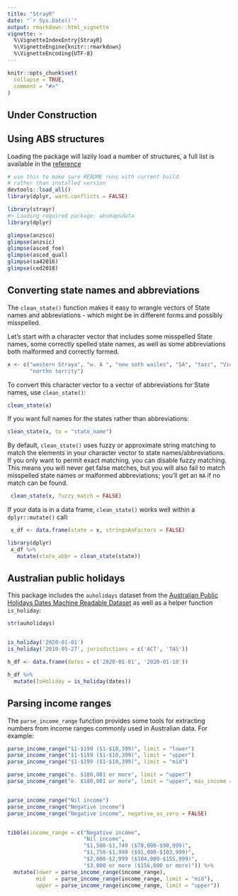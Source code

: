 ```yaml
---
title: "StrayR"
date: "`r Sys.Date()`"
output: rmarkdown::html_vignette
vignette: >
  %\VignetteIndexEntry{StrayR}
  %\VignetteEngine{knitr::rmarkdown}
  %\VignetteEncoding{UTF-8}
---
```


```r
knitr::opts_chunk$set(
  collapse = TRUE,
  comment = "#>"
)
```



## Under Construction


## Using ABS structures

Loading the package will lazily load a number of structures, a full list is available in the [reference](../reference/index.html)

```r
# use this to make sure README runs with current build
# rather than installed version
devtools::load_all()
library(dplyr, warn.conflicts = FALSE)
```

```r
library(strayr)
#> Loading required package: absmapsdata
library(dplyr)
```

```r
glimpse(anzsco)
glimpse(anzsic)
glimpse(asced_foe)
glimpse(asced_qual)
glimpse(sa42016)
glimpse(ced2018)
```


## Converting state names and abbreviations

The `clean_state()` function makes it easy to wrangle vectors of State names and abbreviations - which might be in different forms and possibly
misspelled.

Let's start with a character vector that includes some misspelled State names,
some correctly spelled state names, as well as some abbreviations both malformed
and correctly formed.

```r

x <- c("western Straya", "w. A ", "new soth wailes", "SA", "tazz", "Victoria",
       "northn territy")

```

To convert this character vector to a vector of abbreviations for State names,
 use `clean_state()`:

```r
clean_state(x)

```

If you want full names for the states rather than abbreviations:

```r

clean_state(x, to = "state_name")

```

By default, `clean_state()` uses fuzzy or approximate string matching to match the 
elements in your character vector to state names/abbreviations. If you only want
to permit exact matching, you can disable fuzzy matching. This means you will 
never get false matches, but you will also fail to match misspelled state names 
or malformed abbreviations; you'll get an `NA` if no match can be found.

```r
 clean_state(x, fuzzy_match = FALSE)

```

If your data is in a data frame, `clean_state()` works well within a `dplyr::mutate()` call:

```r

 x_df <- data.frame(state = x, stringsAsFactors = FALSE)

library(dplyr)
 x_df %>% 
   mutate(state_abbr = clean_state(state))
```


## Australian public holidays
This package includes the `auholidays` dataset from the [Australian Public Holidays Dates Machine Readable Dataset](https://data.gov.au/data/dataset/australian-holidays-machine-readable-dataset) as well as a helper function `is_holiday`:

```r
str(auholidays)


is_holiday('2020-01-01')
is_holiday('2019-05-27', jurisdictions = c('ACT', 'TAS'))

h_df <- data.frame(dates = c('2020-01-01', '2020-01-10'))

h_df %>%
  mutate(IsHoliday = is_holiday(dates))
```



## Parsing income ranges

The `parse_income_range` function provides some tools for extracting numbers from income ranges commonly used in Australian data. For example:

```r

parse_income_range("$1-$199 ($1-$10,399)", limit = "lower")
parse_income_range("$1-$199 ($1-$10,399)", limit = "upper")
parse_income_range("$1-$199 ($1-$10,399)", limit = "mid")

parse_income_range("e. $180,001 or more", limit = "upper")
parse_income_range("e. $180,001 or more", limit = "upper", max_income = 300e3)


parse_income_range("Nil income")
parse_income_range("Negative income")
parse_income_range("Negative income", negative_as_zero = FALSE)


tibble(income_range = c("Negative income",
                        "Nil income",
                        "$1,500-$1,749 ($78,000-$90,999)",
                        "$1,750-$1,999 ($91,000-$103,999)",
                        "$2,000-$2,999 ($104,000-$155,999)",
                        "$3,000 or more ($156,000 or more)")) %>% 
  mutate(lower = parse_income_range(income_range),
         mid   = parse_income_range(income_range, limit = "mid"),
         upper = parse_income_range(income_range, limit = "upper"))
  
```
